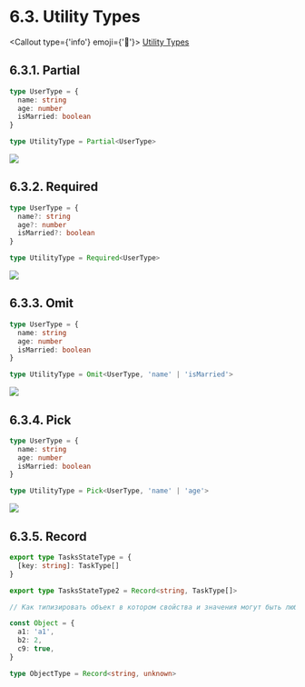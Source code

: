 
# 6.3. Utility Types

<Callout type={'info'} emoji={'🔗'}>
  [Utility Types](https://www.typescriptlang.org/docs/handbook/utility-types.html)
</Callout>

## 6.3.1. Partial

```ts showLineNumbers filename="partial.ts"
type UserType = {
  name: string
  age: number
  isMarried: boolean
}

type UtilityType = Partial<UserType>
```

![](./images/partial.webp)

## 6.3.2. Required

```ts showLineNumbers filename="required.ts"
type UserType = {
  name?: string
  age?: number
  isMarried?: boolean
}

type UtilityType = Required<UserType>
```

![](./images/required.webp)

## 6.3.3. Omit

```ts showLineNumbers filename="omit.ts"
type UserType = {
  name: string
  age: number
  isMarried: boolean
}

type UtilityType = Omit<UserType, 'name' | 'isMarried'>
```

![](./images/omit.webp)

## 6.3.4. Pick

```ts showLineNumbers filename="pick.ts"
type UserType = {
  name: string
  age: number
  isMarried: boolean
}

type UtilityType = Pick<UserType, 'name' | 'age'>
```

![](./images/pick.webp)

## 6.3.5. Record

```ts showLineNumbers filename="record.ts"
export type TasksStateType = {
  [key: string]: TaskType[]
}

export type TasksStateType2 = Record<string, TaskType[]>

// Как типизировать объект в котором свойства и значения могут быть любые ?

const Object = {
  a1: 'a1',
  b2: 2,
  c9: true,
}

type ObjectType = Record<string, unknown>
```
